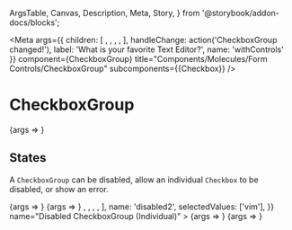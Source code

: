   ArgsTable,
  Canvas,
  Description,
  Meta,
  Story,
} from '@storybook/addon-docs/blocks';


<Meta
  args={{
    children: [
      <Checkbox label="Vim" value="vim" />,
      <Checkbox label="Emacs" value="emacs" />,
      <Checkbox label="VS Code" value="vscode" />,
      <Checkbox label="Atom" value="atom" />,
    ],
    handleChange: action('CheckboxGroup changed!'),
    label: 'What is your favorite Text Editor?',
    name: 'withControls'
  }}
  component={CheckboxGroup}
  title="Components/Molecules/Form Controls/CheckboxGroup"
  subcomponents={{Checkbox}}
/>

# CheckboxGroup
<Description of={CheckboxGroup} />

<Canvas>
  <Story name="CheckboxGroup with Controls">
    {args => <CheckboxGroup {...args} />}
  </Story>
</Canvas>

<ArgsTable story="CheckboxGroup with Controls" />

## States
A `CheckboxGroup` can be disabled, allow an individual `Checkbox` to be disabled, or show an error.

<Canvas isColumn>
  <Story
    args={{
      name: 'default',
      selectedValues: ['vim'],
    }}
    name="Default CheckboxGroup"
  >
    {args => <CheckboxGroup {...args} />}
  </Story>
  <Story
    args={{
      disabled: true,
      name: 'disabled',
      selectedValues: ['vim'],
    }}
    name="Disabled CheckboxGroup (Group)"
  >
    {args => <CheckboxGroup {...args} />}
  </Story>
  <Story
    args={{
      children: [
        <Checkbox label="Vim" value="vim" />,
        <Checkbox disabled label="Emacs" value="emacs" />,
        <Checkbox label="VS Code" value="vscode" />,
        <Checkbox label="Atom" value="atom" />,
      ],
      name: 'disabled2',
      selectedValues: ['vim'],
    }}
    name="Disabled CheckboxGroup (Individual)"
  >
    {args => <CheckboxGroup {...args} />}
  </Story>
  <Story
    args={{
      errorMsg: 'You cannot select anything except Vim as your favorite.',
      name: 'error',
      selectedValues: ['vim', 'emacs'],
    }}
    name="Error CheckboxGroup"
  >
    {args => <CheckboxGroup {...args} />}
  </Story>
</Canvas>
